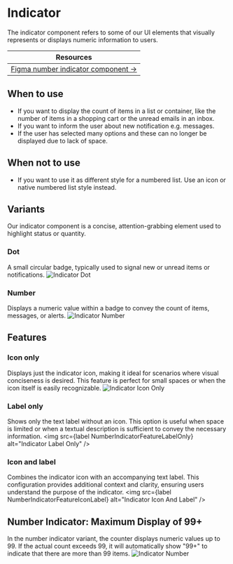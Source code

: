 

<Meta of={NumberIndicatorStories} />

# Indicator
The indicator component refers to some of our UI elements that visually represents or displays numeric information to users.

| Resources                                                                                                                                                       |
|-----------------------------------------------------------------------------------------------------------------------------------------------------------------|
| [Figma number indicator component →](https://www.figma.com/design/zPvPwPgb4EsYFXKC2nhzSG/Infineon-DDS-%7C-Main?node-id=14392-7580&amp;amp;t=aY9BfRC7bLZytmWu-4) |

## When to use
- If you want to display the count of items in a list or container, like the number of items in a shopping cart or the unread emails in an inbox.
- If you want to inform the user about new notification e.g. messages.
- If the user has selected many options and these can no longer be displayed due to lack of space.

## When not to use
- If you want to use it as different style for a numbered list. Use an icon or native numbered list style instead.

## Variants
Our indicator component is a concise, attention-grabbing element used to highlight status or quantity.

### Dot
A small circular badge, typically used to signal new or unread items or notifications.
<img src={NumberIndicatorVarDot} alt="Indicator Dot" />

### Number
Displays a numeric value within a badge to convey the count of items, messages, or alerts.
<img src={NumberIndicatorVarNumber} alt="Indicator Number" />

## Features
### Icon only
Displays just the indicator icon, making it ideal for scenarios where visual conciseness is desired. This feature is perfect for small spaces or when the icon itself is easily recognizable.
<img src={NumberIndicatorFeatureIconOnly} alt="Indicator Icon Only" />

### Label only
Shows only the text label without an icon. This option is useful when space is limited or when a textual description is sufficient to convey the necessary information.
<img src={label NumberIndicatorFeatureLabelOnly} alt="Indicator Label Only" />

### Icon and label
Combines the indicator icon with an accompanying text label. This configuration provides additional context and clarity, ensuring users understand the purpose of the indicator.
<img src={label NumberIndicatorFeatureIconLabel} alt="Indicator Icon And Label" />

## Number Indicator: Maximum Display of 99+
In the number indicator variant, the counter displays numeric values up to 99. If the actual count exceeds 99, it will automatically show "99+" to indicate that there are more than 99 items.
<img src={NumberIndicatorVarNumber} alt="Indicator Number" />